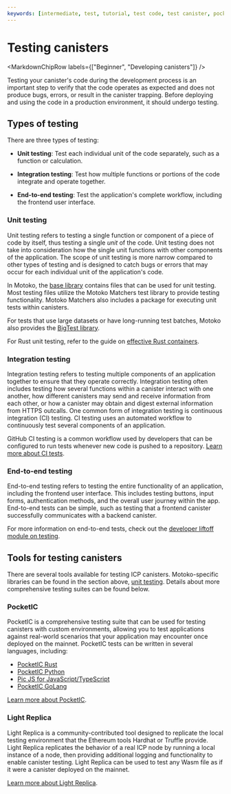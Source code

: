 ```yaml
---
keywords: [intermediate, test, tutorial, test code, test canister, pocket ic, pocketic, test projects, replicate mainnet for testing, unit testing, integration testing, e2e testing, e2e, unit, integration]
---
```



# Testing canisters

<MarkdownChipRow labels={["Beginner", "Developing canisters"]} />

Testing your canister's code during the development process is an important step to verify that the code operates as expected and does not produce bugs, errors, or result in the canister trapping. Before deploying and using the code in a production environment, it should undergo testing.

## Types of testing

There are three types of testing:

- **Unit testing**: Test each individual unit of the code separately, such as a function or calculation.

- **Integration testing**: Test how multiple functions or portions of the code integrate and operate together.

- **End-to-end testing**: Test the application's complete workflow, including the frontend user interface.

### Unit testing

Unit testing refers to testing a single function or component of a piece of code by itself, thus testing a single *unit* of the code. Unit testing does not take into consideration how the single unit functions with other components of the application. The scope of unit testing is more narrow compared to other types of testing and is designed to catch bugs or errors that may occur for each individual unit of the application's code.

In Motoko, the [base library](https://github.com/dfinity/motoko-base/tree/master/test) contains files that can be used for unit testing. Most testing files utilize the Motoko Matchers test library to provide testing functionality. Motoko Matchers also includes a package for executing unit tests within canisters.

For tests that use large datasets or have long-running test batches, Motoko also provides the [BigTest library](https://github.com/matthewhammer/motoko-bigtest).

For Rust unit testing, refer to the guide on [effective Rust containers](https://mmapped.blog/posts/01-effective-rust-canisters).

### Integration testing

Integration testing refers to testing multiple components of an application together to ensure that they operate correctly. Integration testing often includes testing how several functions within a canister interact with one another, how different canisters may send and receive information from each other, or how a canister may obtain and digest external information from HTTPS outcalls. One common form of integration testing is continuous integration (CI) testing. CI testing uses an automated workflow to continuously test several components of an application.

GitHub CI testing is a common workflow used by developers that can be configured to run tests whenever new code is pushed to a repository. [Learn more about CI tests](https://docs.github.com/en/actions/using-workflows).

### End-to-end testing

End-to-end testing refers to testing the entire functionality of an application, including the frontend user interface. This includes testing buttons, input forms, authentication methods, and the overall user journey within the app. End-to-end tests can be simple, such as testing that a frontend canister successfully communicates with a backend canister.

For more information on end-to-end tests, check out the [developer liftoff module on testing](/docs/tutorials/developer-liftoff/level-2/2.5-unit-testing#end-to-end-e2e-testing).

## Tools for testing canisters

There are several tools available for testing ICP canisters. Motoko-specific libraries can be found in the section above, [unit testing](#unit-testing). Details about more comprehensive testing suites can be found below.

### PocketIC

PocketIC is a comprehensive testing suite that can be used for testing canisters with custom environments, allowing you to test applications against real-world scenarios that your application may encounter once deployed on the mainnet. PocketIC tests can be written in several languages, including:

- [PocketIC Rust](https://crates.io/crates/pocket-ic)
- [PocketIC Python](https://pypi.org/project/pocket-ic/)
- [Pic JS for JavaScript/TypeScript](https://www.npmjs.com/package/@hadronous/pic)
- [PocketIC GoLang](https://pkg.go.dev/github.com/aviate-labs/agent-go/pocketic)

[Learn more about PocketIC](/docs/building-apps/advanced/test/pocket-ic).

### Light Replica

Light Replica is a community-contributed tool designed to replicate the local testing environment that the Ethereum tools Hardhat or Truffle provide. Light Replica replicates the behavior of a real ICP node by running a local instance of a node, then providing additional logging and functionality to enable canister testing. Light Replica can be used to test any Wasm file as if it were a canister deployed on the mainnet.

[Learn more about Light Replica](https://github.com/icopen/lightic/tree/main).